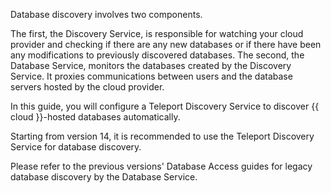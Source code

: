 Database discovery involves two components.

The first, the Discovery Service, is responsible for watching your cloud
provider and checking if there are any new databases or if there have been any
modifications to previously discovered databases. The second, the Database
Service, monitors the databases created by the Discovery Service. It proxies
communications between users and the database servers hosted by the cloud
provider.

In this guide, you will configure a Teleport Discovery Service to discover
{{ cloud }}-hosted databases automatically.

<Admonition type="note">
Starting from version 14, it is recommended to use the Teleport Discovery
Service for database discovery.

Please refer to the previous versions' Database Access guides for legacy
database discovery by the Database Service.
</Admonition>
